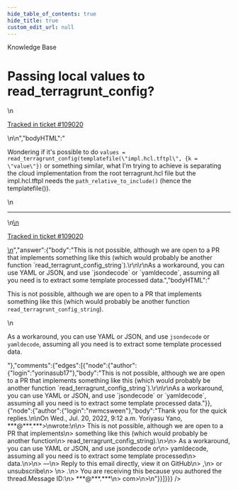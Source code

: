 ```yaml
---
hide_table_of_contents: true
hide_title: true
custom_edit_url: null
---
```



<CenterLayout>
<span class="title">Knowledge Base</span>
<h1>Passing local values to read_terragrunt_config?</h1>
<GitHub json={{"id":"D_kwDOF8slf84AQIxY","number":512,"author":{"login":"nwmcsween"},"title":"Passing local values to read_terragrunt_config?","body":"\nWondering if it's possible to do `values = read_terragrunt_config(templatefile(\"impl.hcl.tftpl\", {k = \"value\"})` or something similar, what I'm trying to achieve is separating the cloud implementation from the root terragrunt.hcl file but the impl.hcl.tftpl needs the `path_relative_to_include()` (hence the templatefile()).\n\n---\n\n<ins datetime=\"2022-07-20T01:19:30Z\">\n  <p><a href=\"https://support.gruntwork.io/hc/requests/109020\">Tracked in ticket #109020</a></p>\n</ins>\n","bodyHTML":"<p dir=\"auto\">Wondering if it's possible to do <code class=\"notranslate\">values = read_terragrunt_config(templatefile(\"impl.hcl.tftpl\", {k = \"value\"})</code> or something similar, what I'm trying to achieve is separating the cloud implementation from the root terragrunt.hcl file but the impl.hcl.tftpl needs the <code class=\"notranslate\">path_relative_to_include()</code> (hence the templatefile()).</p>\n<hr>\n<ins datetime=\"2022-07-20T01:19:30Z\">\n  <p dir=\"auto\"><a href=\"https://support.gruntwork.io/hc/requests/109020\" rel=\"nofollow\">Tracked in ticket #109020</a></p>\n</ins>","answer":{"body":"This is not possible, although we are open to a PR that implements something like this (which would probably be another function `read_terragrunt_config_string`).\r\n\r\nAs a workaround, you can use YAML or JSON, and use `jsondecode` or `yamldecode`, assuming all you need is to extract some template processed data.","bodyHTML":"<p dir=\"auto\">This is not possible, although we are open to a PR that implements something like this (which would probably be another function <code class=\"notranslate\">read_terragrunt_config_string</code>).</p>\n<p dir=\"auto\">As a workaround, you can use YAML or JSON, and use <code class=\"notranslate\">jsondecode</code> or <code class=\"notranslate\">yamldecode</code>, assuming all you need is to extract some template processed data.</p>"},"comments":{"edges":[{"node":{"author":{"login":"yorinasub17"},"body":"This is not possible, although we are open to a PR that implements something like this (which would probably be another function `read_terragrunt_config_string`).\r\n\r\nAs a workaround, you can use YAML or JSON, and use `jsondecode` or `yamldecode`, assuming all you need is to extract some template processed data."}},{"node":{"author":{"login":"nwmcsween"},"body":"Thank you for the quick replies.\n\nOn Wed., Jul. 20, 2022, 9:12 a.m. Yoriyasu Yano, ***@***.***>\nwrote:\n\n> This is not possible, although we are open to a PR that implements\n> something like this (which would probably be another function\n> read_terragrunt_config_string).\n>\n> As a workaround, you can use YAML or JSON, and use jsondecode or\n> yamldecode, assuming all you need is to extract some template processed\n> data.\n>\n> —\n> Reply to this email directly, view it on GitHub\n> <https://github.com/gruntwork-io/knowledge-base/discussions/512#discussioncomment-3190779>,\n> or unsubscribe\n> <https://github.com/notifications/unsubscribe-auth/AAEYC35NE4XCBNDHAHEZ6VTVVAQPZANCNFSM54B2RJUQ>\n> .\n> You are receiving this because you authored the thread.Message ID:\n> ***@***.***\n> com>\n>\n"}}]}}} />

</CenterLayout>
  

<!-- ##DOCS-SOURCER-START
{
  "sourcePlugin": "github-discussions",
  "hash": "35d80a46df23de64c1b912a2cbf7da4a"
}
##DOCS-SOURCER-END -->

